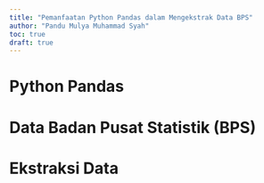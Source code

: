 ```yaml
---
title: "Pemanfaatan Python Pandas dalam Mengekstrak Data BPS"
author: "Pandu Mulya Muhammad Syah"
toc: true
draft: true
---
```


# Python Pandas

# Data Badan Pusat Statistik (BPS)

# Ekstraksi Data